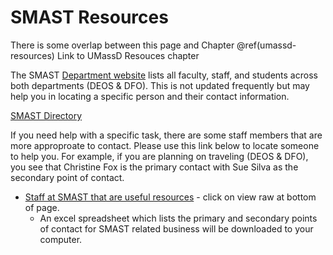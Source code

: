 # SMAST Resources {#smast-resources}

There is some overlap between this page and Chapter \@ref(umassd-resources)
Link to UMassD Resouces chapter 

The SMAST [Department website](https://www.umassd.edu/smast/) lists all faculty, staff, and students across both departments (DEOS & DFO). This is not updated frequently but may help you in locating a specific person and their contact information.

[SMAST Directory](https://www.umassd.edu/smast/about/directory/)

If you need help with a specific task, there are some staff members that are more approproate to contact. Please use this link below to locate someone to help you. For example, if you are planning on traveling (DEOS & DFO), you see that Christine Fox is the primary contact with Sue Silva as the secondary point of contact. 

- [Staff at SMAST that are useful resources](https://github.com/AshleighNovak/Fay-Lab/blob/master/SMAST%20admin%20support%20matrix%20update_REVISED_11.29.18.xlsx) - click on view raw at bottom of page.
    - An excel spreadsheet which lists the primary and secondary points of contact for SMAST related business will be downloaded to your computer. 